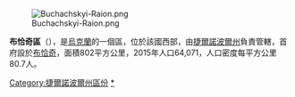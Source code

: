 [[Image:Buchachskyi-Raion.png|right]]

'''布恰奇區'''（{{lang-uk|Бучацький район}}），是[[烏克蘭|烏克蘭]]的一個區，位於該國西部，由[[捷爾諾波爾州|捷爾諾波爾州]]負責管轄，首府設於[[布恰奇|布恰奇]]，面積802平方公里，2015年人口64,071，人口密度每平方公里80.7人。

{{DEFAULTSORT:Бучацький район}}
[[Category:捷爾諾波爾州區份|Category:捷爾諾波爾州區份]]
[[Category:布恰奇區|*]]

{{Ternopil-geo-stub}}